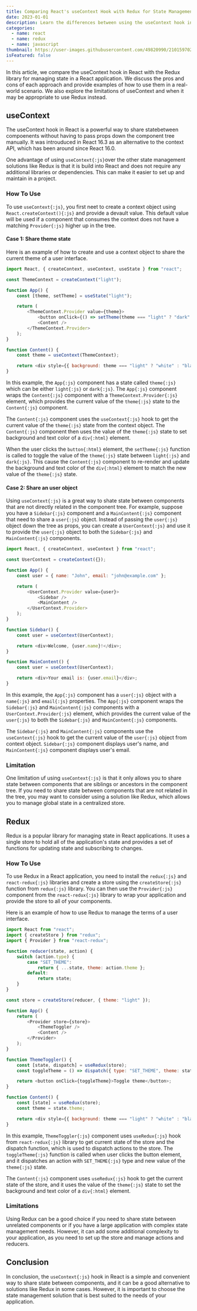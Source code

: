 ```yaml
---
title: Comparing React's useContext Hook with Redux for State Management
date: 2023-01-01
description: Learn the differences between using the useContext hook in React and the Redux library for state management in a React application. Includes examples and tips for choosing the best solution for your needs.
categories:
  - name: react
  - name: redux
  - name: javascript
thumbnail: https://user-images.githubusercontent.com/49820990/210159702-25ca4e81-5c46-43ae-a673-6928f9a0ac68.png
isFeatured: false
---
```


In this article, we compare the useContext hook in React with the Redux library for managing state in a React application. We discuss the pros and cons of each approach and provide examples of how to use them in a real-world scenario. We also explore the limitations of useContext and when it may be appropriate to use Redux instead.

## useContext

The useContext hook in React is a powerful way to share statebetween compoenents without having to pass props down the component tree manually. It was introuduced in React 16.3 as an alternative to the context API, which has been around since React 16.0.

One advantage of using `useContext{:js}`over the other state management solutions like Redux is that it is build into React and does not require any additional libraries or dependencies. This can make it easier to set up and maintain in a project.

### How To Use

To use `useContext{:js}`, you first neet to create a context object using `React.createContext(){:js}` and provide a devault value. This default value will be used if a component that consumes the context does not have a matching `Provider{:js}` higher up in the tree.

#### Case 1: Share theme state

Here is an example of how to create and use a context object to share the current theme of a user interface.

```js
import React, { createContext, useContext, useState } from "react";

const ThemeContext = createContext("light");

function App() {
	const [theme, setTheme] = useState("light");

	return (
		<ThemeContext.Provider value={theme}>
			<button onClick={() => setTheme(theme === "light" ? "dark" : "light")}>Toggle theme</button>
			<Content />
		</ThemeContext.Provider>
	);
}

function Content() {
	const theme = useContext(ThemeContext);

	return <div style={{ background: theme === "light" ? "white" : "black", color: theme === "light" ? "black" : "white" }}>Hello World</div>;
}
```

In this example, the `App{:js}` component has a state called `theme{:js}` which can be either `light{:js}` or `dark{:js}`. The `App{:js}` component wraps the `Content{:js}` component with a `ThemeContext.Provider{:js}` element, which provides the current value of the `theme{:js}` state to the `Content{:js}` component.

The `Content{:js}` component uses the `useContext{:js}` hook to get the current value of the `theme{:js}` state from the context object. The `Content{:js}` component then uses the value of the `theme{:js}` state to set background and text color of a `div{:html}` element.

When the user clicks the `button{:html}` element, the `setTheme{:js}` function is called to toggle the value of the `theme{:js}` state between `light{:js}` and `dark{:js}`. This cause the `Content{:js}` component to re-render and update the background and text color of the `div{:html}` element to match the new value of the `theme{:js}` state.

#### Case 2: Share an user object

Using `useContext{:js}` is a great way to shate state between components that are not directly related in the component tree. For example, suppose you have a `Sidebar{:js}` component and a `MainContent{:js}` component that need to share a `user{:js}` object. Instead of passing the `user{:js}` object down the tree as props, you can create a `UserContext{:js}` and use it to provide the `user{:js}` object to both the `Sidebar{:js}` and `MainContent{:js}` components.

```js
import React, { createContext, useContext } from "react";

const UserContext = createContext({});

function App() {
	const user = { name: "John", email: "john@example.com" };

	return (
		<UserContext.Provider value={user}>
			<Sidebar />
			<MainContent />
		</UserContext.Provider>
	);
}

function Sidebar() {
	const user = useContext(UserContext);

	return <div>Welcome, {user.name}!</div>;
}

function MainContent() {
	const user = useContext(UserContext);

	return <div>Your email is: {user.email}</div>;
}
```

In this example, the `App{:js}` component has a `user{:js}` object with a `name{:js}` and `email{:js}` properties. The `App{:js}` component wraps the `Sidebar{:js}` and `MainContent{:js}` components with a `UserContext.Provider{:js}` element, which provides the current value of the `user{:js}` to both the `Sidebar{:js}` and `MainContent{:js}` components.

The `Sidebar{:js}` and `MainContent{:js}` components use the `useContext{:js}` hook to get the current value of the `user{:js}` object from context object. `Sidebar{:js}` component displays user's name, and `MainContent{:js}` component displays user's email.

### Limitation

One limitation uf using `useContext{:js}` is that it only allows you to share state between components that are siblings or ancestors in the component tree. If you need to share state between components that are not related in the tree, you may want to consider using a solution like Redux, which allows you to manage global state in a centralized store.

## Redux

Redux is a popular library for managing state in React applications. It uses a single store to hold all of the application's state and provides a set of functions for updating state and subscribing to changes.

### How To Use

To use Redux in a React application, you need to install the `redux{:js}` and `react-redux{:js}` libraries and create a store using the `createStore{:js}` function from `redux{:js}` library. You can then use the `Provider{:js}` component from the `react-redux{:js}` library to wrap your application and provide the store to all of your components.

Here is an example of how to use Redux to manage the terms of a user interface.

```js
import React from "react";
import { createStore } from "redux";
import { Provider } from "react-redux";

function reducer(state, action) {
	switch (action.type) {
		case "SET_THEME":
			return { ...state, theme: action.theme };
		default:
			return state;
	}
}

const store = createStore(reducer, { theme: "light" });

function App() {
	return (
		<Provider store={store}>
			<ThemeToggler />
			<Content />
		</Provider>
	);
}

function ThemeToggler() {
	const [state, dispatch] = useRedux(store);
	const toggleTheme = () => dispatch({ type: "SET_THEME", theme: state.theme === "light" ? "dark" : "light" });

	return <button onClick={toggleTheme}>Toggle theme</button>;
}

function Content() {
	const [state] = useRedux(store);
	const theme = state.theme;

	return <div style={{ background: theme === "light" ? "white" : "black", color: theme === "light" ? "black" : "white" }}>Hello World</div>;
}
```

In this example, `ThemeToggler{:js}` component uses `useRedux{:js}` hook from `react-redux{:js}` library to get current state of the store and the dispatch function, which is used to dispatch actions to the store. The `toggleTheme{:js}` function is called when user clicks the button element, and it dispatches an action with `SET_THEME{:js}` type and new value of the `theme{:js}` state.

The `Content{:js}` component uses `useRedux{:js}` hook to get the current state of the store, and it uses the value of the `theme{:js}` state to set the background and text color of a `div{:html}` element.

### Limitations

Using Redux can be a good choice if you need to share state between unrelated components or if you have a large application with complex state management needs. However, it can add some additional complexity to your application, as you need to set up the store and manage actions and reducers.

## Conclusion

In conclusion, the `useContext{:js}` hook in React is a simple and convenient way to share state between components, and it can be a good alternative to solutions like Redux in some cases. However, it is important to choose the state management solution that is best suited to the needs of your application.
